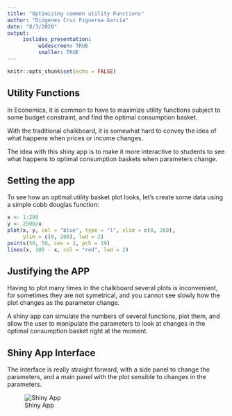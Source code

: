 ```yaml
---
title: "Optimizing common utility Functions"
author: "Diógenes Cruz Figueroa García"
date: "8/3/2020"
output: 
     ioslides_presentation:
          widescreen: TRUE
          smaller: TRUE
---
```


```r
knitr::opts_chunk$set(echo = FALSE)
```

## Utility Functions

In Economics, it is common to have to maximize utility functions subject to 
some budget constraint, and find the optimal consumption basket.

With the traditional chalkboard, it is somewhat hard to convey the idea of what 
happens when prices or income changes.

The idea with this shiny app is to make it more interactive to students to see 
what happens to optimal consumption baskets when parameters change.

## Setting the app

To see how an optimal utility basket plot looks, let's create some data using 
a simple cobb douglas function:

```r
x <- 1:200
y <- 2500/x
plot(x, y, col = "blue", type = "l", xlim = c(0, 200), 
     ylim = c(0, 200), lwd = 2)
points(50, 50, cex = 2, pch = 19)
lines(x, 100 - x, col = "red", lwd = 2)

```

## Justifying the APP

Having to plot many times in the chalkboard several plots is inconvenient, for 
sometimes they are not symetrical, and you cannot see slowly how the plot changes
as the parameter change.

A shiny app can simulate the numbers of several functions, plot them, and allow 
the user to manipulate the parameters to look at changes in the optimal consumption 
basket right at the moment.

## Shiny App Interface
The interface is really straight forward, with a side panel to change the parameters, 
and a main panel with the plot sensible to changes in the parameters.

![Shiny App](".\\shinyapp.png")
